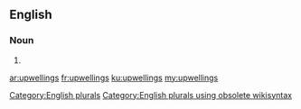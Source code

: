 ==English==

===Noun===
{{head|en}}

# {{plural of|upwelling}}

[[Category:English plurals]][[Category:English plurals using obsolete wikisyntax]]

[[ar:upwellings]]
[[fr:upwellings]]
[[ku:upwellings]]
[[my:upwellings]]